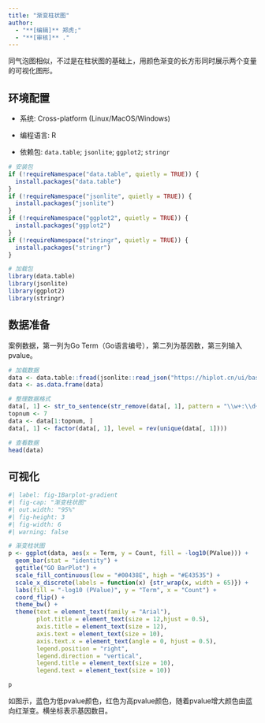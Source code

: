 ```yaml
---
title: "渐变柱状图"
author:
  - "**[编辑]** 郑虎;"
  - "**[审核]** ."
---
```


同气泡图相似，不过是在柱状图的基础上，用颜色渐变的长方形同时展示两个变量的可视化图形。

## 环境配置

-   系统: Cross-platform (Linux/MacOS/Windows)

-   编程语言: R

-   依赖包: `data.table`; `jsonlite`; `ggplot2`; `stringr`

```r
# 安装包
if (!requireNamespace("data.table", quietly = TRUE)) {
  install.packages("data.table")
}
if (!requireNamespace("jsonlite", quietly = TRUE)) {
  install.packages("jsonlite")
}
if (!requireNamespace("ggplot2", quietly = TRUE)) {
  install.packages("ggplot2")
}
if (!requireNamespace("stringr", quietly = TRUE)) {
  install.packages("stringr")
}

# 加载包
library(data.table)
library(jsonlite)
library(ggplot2)
library(stringr)
```

## 数据准备

案例数据，第一列为Go Term（Go语言编号），第二列为基因数，第三列输入pvalue。

```r
# 加载数据
data <- data.table::fread(jsonlite::read_json("https://hiplot.cn/ui/basic/barplot-gradient/data.json")$exampleData$textarea[[1]])
data <- as.data.frame(data)

# 整理数据格式
data[, 1] <- str_to_sentence(str_remove(data[, 1], pattern = "\\w+:\\d+\\W"))
topnum <- 7
data <- data[1:topnum, ]
data[, 1] <- factor(data[, 1], level = rev(unique(data[, 1])))

# 查看数据
head(data)
```

## 可视化

```r
#| label: fig-1Barplot-gradient
#| fig-cap: "渐变柱状图"
#| out.width: "95%"
#| fig-height: 3
#| fig-width: 6
#| warning: false

# 渐变柱状图
p <- ggplot(data, aes(x = Term, y = Count, fill = -log10(PValue))) +
  geom_bar(stat = "identity") +
  ggtitle("GO BarPlot") +
  scale_fill_continuous(low = "#00438E", high = "#E43535") +
  scale_x_discrete(labels = function(x) {str_wrap(x, width = 65)}) +
  labs(fill = "-log10 (PValue)", y = "Term", x = "Count") +
  coord_flip() +
  theme_bw() +
  theme(text = element_text(family = "Arial"),
        plot.title = element_text(size = 12,hjust = 0.5),
        axis.title = element_text(size = 12),
        axis.text = element_text(size = 10),
        axis.text.x = element_text(angle = 0, hjust = 0.5),
        legend.position = "right",
        legend.direction = "vertical",
        legend.title = element_text(size = 10),
        legend.text = element_text(size = 10))

p
```

如图示，蓝色为低pvalue颜色，红色为高pvalue颜色，随着pvalue增大颜色由蓝向红渐变。横坐标表示基因数目。




